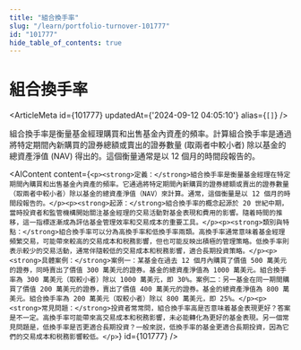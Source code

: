 ```yaml
---
title: "組合換手率"
slug: "/learn/portfolio-turnover-101777"
id: "101777"
hide_table_of_contents: true
---
```



# 組合換手率

<ArticleMeta id={101777} updatedAt={'2024-09-12 04:05:10'} alias={`[]`} />
<div className='border-solid border-b border-t-0 my-4 border-[var(--ifm-color-gray-300)]' />

組合換手率是衡量基金經理購買和出售基金內資產的頻率。計算組合換手率是通過將特定期間內新購買的證券總額或賣出的證券數量 (取兩者中較小者) 除以基金的總資產淨值 (NAV) 得出的。這個衡量通常是以 12 個月的時間段報告的。

<AIContent content={`<p><strong>定義：</strong>組合換手率是衡量基金經理在特定期間內購買和出售基金內資產的頻率。它通過將特定期間內新購買的證券總額或賣出的證券數量（取兩者中較小者）除以基金的總資產淨值（NAV）來計算。通常，這個衡量是以 12 個月的時間段報告的。</p><p><strong>起源：</strong>組合換手率的概念起源於 20 世紀中期，當時投資者和監管機構開始關注基金經理的交易活動對基金表現和費用的影響。隨着時間的推移，這一指標逐漸成為評估基金管理效率和交易成本的重要工具。</p><p><strong>類別與特點：</strong>組合換手率可以分為高換手率和低換手率兩類。高換手率通常意味着基金經理頻繁交易，可能帶來較高的交易成本和税務影響，但也可能反映出積極的管理策略。低換手率則表示較少的交易活動，通常伴隨較低的交易成本和税務影響，適合長期投資策略。</p><p><strong>具體案例：</strong>案例一：某基金在過去 12 個月內購買了價值 500 萬美元的證券，同時賣出了價值 300 萬美元的證券。基金的總資產淨值為 1000 萬美元。組合換手率為 300 萬美元（取較小者）除以 1000 萬美元，即 30%。案例二：另一基金在同一期間購買了價值 200 萬美元的證券，賣出了價值 400 萬美元的證券。基金的總資產淨值為 800 萬美元。組合換手率為 200 萬美元（取較小者）除以 800 萬美元，即 25%。</p><p><strong>常見問題：</strong>投資者常常問，組合換手率高是否意味着基金表現更好？答案是不一定。高換手率可能帶來高交易成本和税務影響，未必能轉化為更好的基金表現。另一個常見問題是，低換手率是否更適合長期投資？一般來説，低換手率的基金更適合長期投資，因為它們的交易成本和税務影響較低。</p>`} id={101777} />
